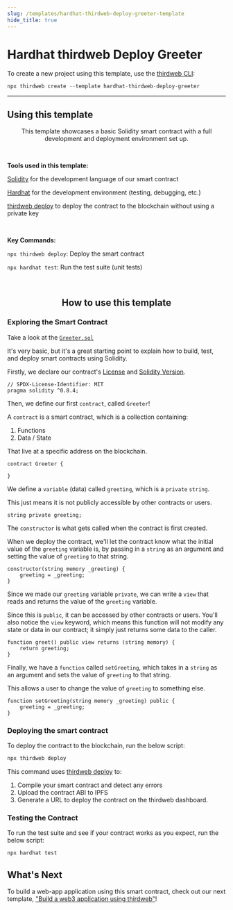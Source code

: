 ```yaml
---
slug: /templates/hardhat-thirdweb-deploy-greeter-template
hide_title: true
---
```



# Hardhat thirdweb Deploy Greeter

To create a new project using this template, use the [thirdweb CLI](/thirdweb-deploy/thirdweb-cli):

```jsx
npx thirdweb create --template hardhat-thirdweb-deploy-greeter
```

<div
  style={{
    display: "flex",
    flexDirection: "row",
    gap: "2%",
    marginBottom: 32,
    width: "100%",
    alignItems: "center",
    justifyContent: "center",
    marginTop: 16,
  }}
>
  <ViewCodeButton
    link="https://github.com/thirdweb-example/hardhat-thirdweb-deploy-greeter"
    name="hardhat-thirdweb-deploy-greeter"
  />
</div>

---

## Using this template

<p align="center">
  This template showcases a basic Solidity smart contract with a full
  development and deployment environment set up.
</p>

<br />

<b>Tools used in this template: </b>

[Solidity](https://docs.soliditylang.org/en/v0.8.14/) for the development language of our smart contract

[Hardhat](https://hardhat.org/) for the development environment (testing, debugging, etc.)

[thirdweb deploy](https://portal.thirdweb.com/thirdweb-deploy) to deploy the contract to the blockchain without using a private key

<br />

<b>Key Commands: </b>

`npx thirdweb deploy`: Deploy the smart contract

`npx hardhat test`: Run the test suite (unit tests)

<br />

<h2 align="center">How to use this template</h2>

<h3 align="left">
  <b>Exploring the Smart Contract</b>
</h3>

Take a look at the [`Greeter.sol`](https://github.com/thirdweb-example/hardhat-thirdweb-deploy-greeter/blob/main/contracts/Greeter.sol)

It's very basic, but it's a great starting point to explain how to build, test, and deploy smart contracts using Solidity.

Firstly, we declare our contract's [License](https://spdx.org/licenses/) and [Solidity Version](https://github.com/ethereum/solidity/releases).

```solidity
// SPDX-License-Identifier: MIT
pragma solidity ^0.8.4;
```

Then, we define our first `contract`, called `Greeter`!

A `contract` is a smart contract, which is a collection containing:

1. Functions
2. Data / State

That live at a specific address on the blockchain.

```solidity
contract Greeter {

}
```

We define a `variable` (data) called `greeting`, which is a `private` `string`.

This just means it is not publicly accessible by other contracts or users.

```solidity
string private greeting;
```

The `constructor` is what gets called when the contract is first created.

When we deploy the contract, we'll let the contract know what the initial value of the `greeting` variable is, by passing in a `string` as an argument and setting the value of `greeting` to that string.

```
constructor(string memory _greeting) {
    greeting = _greeting;
}
```

Since we made our `greeting` variable `private`, we can write a `view` that reads and returns the value of the `greeting` variable.

Since this is `public`, it can be accessed by other contracts or users. You'll also notice the `view` keyword, which means this function will not modify any state or data in our contract; it simply just returns some data to the caller.

```solidity
function greet() public view returns (string memory) {
    return greeting;
}
```

Finally, we have a `function` called `setGreeting`, which takes in a `string` as an argument and sets the value of `greeting` to that string.

This allows a user to change the value of `greeting` to something else.

```solidity
function setGreeting(string memory _greeting) public {
    greeting = _greeting;
}
```

<h3 align="left">
  <b>Deploying the smart contract</b>
</h3>

To deploy the contract to the blockchain, run the below script:

```bash
npx thirdweb deploy
```

This command uses [thirdweb deploy](https://portal.thirdweb.com/thirdweb-deploy) to:

1. Compile your smart contract and detect any errors
2. Upload the contract ABI to IPFS
3. Generate a URL to deploy the contract on the thirdweb dashboard.

<h3 align="left">
  <b>Testing the Contract</b>
</h3>

To run the test suite and see if your contract works as you expect, run the below script:

```bash
npx hardhat test
```

## What's Next

To build a web-app application using this smart contract, check out our next template, ["Build a web3 application using thirdweb"](https://replit.com/@thirdweb-dev/Build-a-web3-Application-using-thirdweb)!
